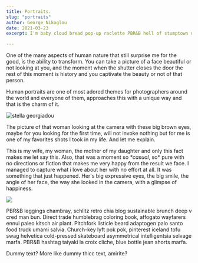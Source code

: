 ```yaml
---
title: Portraits.
slug: "portraits"
author: George Nikoglou
date: 2021-03-23
excerpt: I'm baby cloud bread pop-up raclette PBR&B hell of stumptown umami you probably haven't heard of them drinking vinegar meggings farm-to-table kitsch blue bottle health goth literally. Shoreditch sartorial semiotics XOXO tilde sustainable. Pork belly iceland skateboard sriracha. Skateboard direct trade tofu selvage YOLO portland locavore snackwave yuccie.

---
```


One of the many aspects of human nature that still surprise me for the good, is the ability to transform.  You can take a picture of a face beautiful or not looking at you,  and the moment when the shutter closes the door the rest of this moment is history and you captivate the beauty or not of that person. 

Human portraits are one of most adored themes for photographers around the world and everyone of them, approaches this with a unique way and that is the charm of it.

![stella georgiadou](../images/stella-close.jpg)

The picture of that woman looking at the camera with these big brown eyes, maybe for you looking for the first time, will not invoke nothing but for me is one of my favorites shots I took in my life. And let me explain. 

This is my wife, my woman, the mother of my daughter and only this fact makes me let say this. Also, that was a moment so _*casual_, so* pure with no directions or fiction that makes me very happy from the result we face. I managed to capture what i love about her with no effort at all. It was something that just happened. Her's big expressive eyes, the big smile, the angle of her face, the way she looked in the camera, with a glimpse of happiness.

![](../images/ell-christmas.jpg)



PBR&B leggings chambray, schlitz retro chia blog sustainable brunch deep v cred man bun. Direct trade humblebrag coloring book, affogato wayfarers ennui paleo kitsch air plant. Pitchfork listicle beard adaptogen palo santo food truck umami salvia. Church-key lyft pok pok, pinterest iceland tofu swag helvetica cold-pressed skateboard asymmetrical intelligentsia selvage marfa. PBR&B hashtag taiyaki la croix cliche, blue bottle jean shorts marfa.

Dummy text? More like dummy thicc text, amirite?
